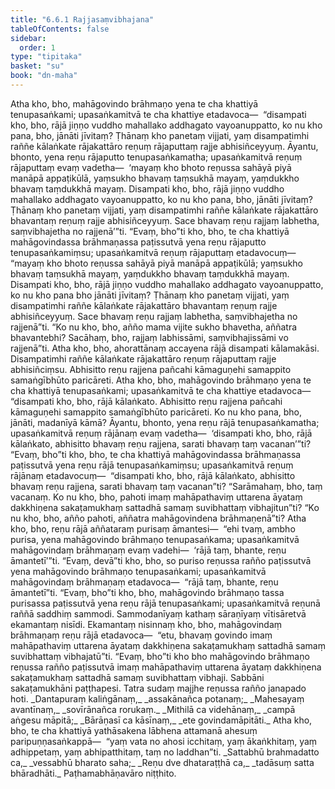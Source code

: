 ```yaml
---
title: "6.6.1 Rajjasaṃvibhajana"
tableOfContents: false
sidebar:
  order: 1
type: "tipitaka"
basket: "su"
book: "dn-maha"
---
```



<DynamicBreadcrumb />

<Division number="306" book="dn-maha" bookNo="7" page="187">

<Paragraph number="687" book="dn-maha">
Atha kho, bho, mahāgovindo brāhmaṇo yena te cha khattiyā tenupasaṅkami; upasaṅkamitvā te cha khattiye etadavoca—  “disampati kho, bho, rājā jiṇṇo vuddho mahallako addhagato vayoanuppatto, ko nu kho pana, bho, jānāti jīvitaṃ? Ṭhānaṃ kho panetaṃ vijjati, yaṃ disampatimhi raññe kālaṅkate rājakattāro reṇuṃ rājaputtaṃ rajje abhisiñceyyuṃ. Āyantu, bhonto, yena reṇu rājaputto tenupasaṅkamatha; upasaṅkamitvā reṇuṃ rājaputtaṃ evaṃ vadetha—  ‘mayaṃ kho bhoto reṇussa sahāyā piyā manāpā appaṭikūlā, yaṃsukho bhavaṃ taṃsukhā mayaṃ, yaṃdukkho bhavaṃ taṃdukkhā mayaṃ. Disampati kho, bho, rājā jiṇṇo vuddho mahallako addhagato vayoanuppatto, ko nu kho pana, bho, jānāti jīvitaṃ? Ṭhānaṃ kho panetaṃ vijjati, yaṃ disampatimhi raññe kālaṅkate rājakattāro bhavantaṃ reṇuṃ rajje abhisiñceyyuṃ. Sace bhavaṃ reṇu rajjaṃ labhetha, saṃvibhajetha no rajjenā’”ti. “Evaṃ, bho”ti kho, bho, te cha khattiyā mahāgovindassa brāhmaṇassa paṭissutvā yena reṇu rājaputto tenupasaṅkamiṃsu; upasaṅkamitvā reṇuṃ rājaputtaṃ etadavocuṃ—  “mayaṃ kho bhoto reṇussa sahāyā piyā manāpā appaṭikūlā; yaṃsukho bhavaṃ taṃsukhā mayaṃ, yaṃdukkho bhavaṃ taṃdukkhā mayaṃ. Disampati kho, bho, rājā jiṇṇo vuddho mahallako addhagato vayoanuppatto, ko nu kho pana bho jānāti jīvitaṃ? Ṭhānaṃ kho panetaṃ vijjati, yaṃ disampatimhi raññe kālaṅkate rājakattāro bhavantaṃ reṇuṃ rajje abhisiñceyyuṃ. Sace bhavaṃ reṇu rajjaṃ labhetha, saṃvibhajetha no rajjenā”ti. “Ko nu kho, bho, añño mama vijite sukho bhavetha, aññatra bhavantebhi? Sacāhaṃ, bho, rajjaṃ labhissāmi, saṃvibhajissāmi vo rajjenā”ti.
</Paragraph>

</Division>
<Division number="307" book="dn-maha" bookNo="7" page="188">

<Paragraph number="688" book="dn-maha">
Atha kho, bho, ahorattānaṃ accayena rājā disampati kālamakāsi. Disampatimhi raññe kālaṅkate rājakattāro reṇuṃ rājaputtaṃ rajje abhisiñciṃsu. Abhisitto reṇu rajjena pañcahi kāmaguṇehi samappito samaṅgībhūto paricāreti. Atha kho, bho, mahāgovindo brāhmaṇo yena te cha khattiyā tenupasaṅkami; upasaṅkamitvā te cha khattiye etadavoca—  “disampati kho, bho, rājā kālaṅkato. Abhisitto reṇu rajjena pañcahi kāmaguṇehi samappito samaṅgībhūto paricāreti. Ko nu kho pana, bho, jānāti, madanīyā kāmā? Āyantu, bhonto, yena reṇu rājā tenupasaṅkamatha; upasaṅkamitvā reṇuṃ rājānaṃ evaṃ vadetha—  ‘disampati kho, bho, rājā kālaṅkato, abhisitto bhavaṃ reṇu rajjena, sarati bhavaṃ taṃ vacanan’”ti?
</Paragraph>

</Division>
<Division number="308" book="dn-maha" bookNo="7" page="189">

<Paragraph number="689" book="dn-maha">
“Evaṃ, bho”ti kho, bho, te cha khattiyā mahāgovindassa brāhmaṇassa paṭissutvā yena reṇu rājā tenupasaṅkamiṃsu; upasaṅkamitvā reṇuṃ rājānaṃ etadavocuṃ—  “disampati kho, bho, rājā kālaṅkato, abhisitto bhavaṃ reṇu rajjena, sarati bhavaṃ taṃ vacanan”ti? “Sarāmahaṃ, bho, taṃ vacanaṃ. Ko nu kho, bho, pahoti imaṃ mahāpathaviṃ uttarena āyataṃ dakkhiṇena sakaṭamukhaṃ sattadhā samaṃ suvibhattaṃ vibhajitun”ti? “Ko nu kho, bho, añño pahoti, aññatra mahāgovindena brāhmaṇenā”ti? Atha kho, bho, reṇu rājā aññataraṃ purisaṃ āmantesi—  “ehi tvaṃ, ambho purisa, yena mahāgovindo brāhmaṇo tenupasaṅkama; upasaṅkamitvā mahāgovindaṃ brāhmaṇaṃ evaṃ vadehi—  ‘rājā taṃ, bhante, reṇu āmantetī’”ti. “Evaṃ, devā”ti kho, bho, so puriso reṇussa rañño paṭissutvā yena mahāgovindo brāhmaṇo tenupasaṅkami; upasaṅkamitvā mahāgovindaṃ brāhmaṇaṃ etadavoca—  “rājā taṃ, bhante, reṇu āmantetī”ti. “Evaṃ, bho”ti kho, bho, mahāgovindo brāhmaṇo tassa purisassa paṭissutvā yena reṇu rājā tenupasaṅkami; upasaṅkamitvā reṇunā raññā saddhiṃ sammodi. Sammodanīyaṃ kathaṃ sāraṇīyaṃ vītisāretvā ekamantaṃ nisīdi. Ekamantaṃ nisinnaṃ kho, bho, mahāgovindaṃ brāhmaṇaṃ reṇu rājā etadavoca—  “etu, bhavaṃ govindo imaṃ mahāpathaviṃ uttarena āyataṃ dakkhiṇena sakaṭamukhaṃ sattadhā samaṃ suvibhattaṃ vibhajatū”ti. “Evaṃ, bho”ti kho bho mahāgovindo brāhmaṇo reṇussa rañño paṭissutvā imaṃ mahāpathaviṃ uttarena āyataṃ dakkhiṇena sakaṭamukhaṃ sattadhā samaṃ suvibhattaṃ vibhaji. Sabbāni sakaṭamukhāni paṭṭhapesi. Tatra sudaṃ majjhe reṇussa rañño janapado hoti.
</Paragraph>

</Division>
<Division number="309" book="dn-maha" bookNo="7" page="189">

<Paragraph number="690" type="verses" book="dn-maha">
_Dantapuraṃ kaliṅgānaṃ,_  
_assakānañca potanaṃ;_  
_Mahesayaṃ avantīnaṃ,_  
_sovīrānañca rorukaṃ._  

</Paragraph>

<Paragraph number="691" type="verses" book="dn-maha">
_Mithilā ca videhānaṃ,_  
_campā aṅgesu māpitā;_  
_Bārāṇasī ca kāsīnaṃ,_  
_ete govindamāpitāti._  

</Paragraph>

</Division>
<Division number="310" book="dn-maha" bookNo="7" page="190">

<Paragraph number="692" book="dn-maha">
Atha kho, bho, te cha khattiyā yathāsakena lābhena attamanā ahesuṃ paripuṇṇasaṅkappā—  “yaṃ vata no ahosi icchitaṃ, yaṃ ākaṅkhitaṃ, yaṃ adhippetaṃ, yaṃ abhipatthitaṃ, taṃ no laddhan”ti.
</Paragraph>

<Paragraph number="693" type="verses" book="dn-maha">
_Sattabhū brahmadatto ca,_  
_vessabhū bharato saha;_  
_Reṇu dve dhataraṭṭhā ca,_  
_tadāsuṃ satta bhāradhāti._  


</Paragraph>
</Division>

<Paragraph number="694" type="center" book="dn-maha">
Paṭhamabhāṇavāro niṭṭhito.
</Paragraph>
